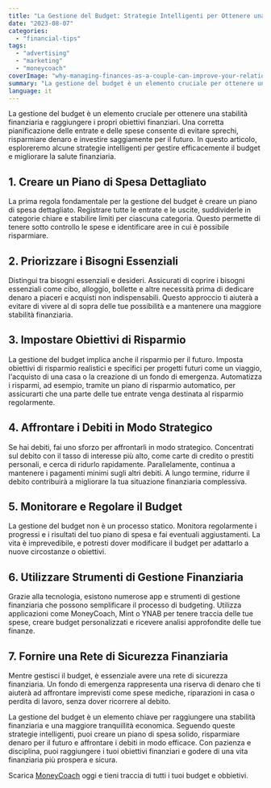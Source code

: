 ```yaml
---
title: "La Gestione del Budget: Strategie Intelligenti per Ottenere una Stabilità Finanziaria"
date: "2023-08-07"
categories: 
  - "financial-tips"
tags: 
  - "advertising"
  - "marketing"
  - "moneycoach"
coverImage: "why-managing-finances-as-a-couple-can-improve-your-relationship.jpg"
summary: "La gestione del budget è un elemento cruciale per ottenere una stabilità finanziaria e raggiungere i propri obiettivi finanziari."
language: it
---
```

La gestione del budget è un elemento cruciale per ottenere una stabilità finanziaria e raggiungere i propri obiettivi finanziari. Una corretta pianificazione delle entrate e delle spese consente di evitare sprechi, risparmiare denaro e investire saggiamente per il futuro. In questo articolo, esploreremo alcune strategie intelligenti per gestire efficacemente il budget e migliorare la salute finanziaria.

## 1. Creare un Piano di Spesa Dettagliato

La prima regola fondamentale per la gestione del budget è creare un piano di spesa dettagliato. Registrare tutte le entrate e le uscite, suddividerle in categorie chiare e stabilire limiti per ciascuna categoria. Questo permette di tenere sotto controllo le spese e identificare aree in cui è possibile risparmiare.

## 2. Priorizzare i Bisogni Essenziali

Distingui tra bisogni essenziali e desideri. Assicurati di coprire i bisogni essenziali come cibo, alloggio, bollette e altre necessità prima di dedicare denaro a piaceri e acquisti non indispensabili. Questo approccio ti aiuterà a evitare di vivere al di sopra delle tue possibilità e a mantenere una maggiore stabilità finanziaria.

## 3. Impostare Obiettivi di Risparmio

La gestione del budget implica anche il risparmio per il futuro. Imposta obiettivi di risparmio realistici e specifici per progetti futuri come un viaggio, l'acquisto di una casa o la creazione di un fondo di emergenza. Automatizza i risparmi, ad esempio, tramite un piano di risparmio automatico, per assicurarti che una parte delle tue entrate venga destinata al risparmio regolarmente.

## 4. Affrontare i Debiti in Modo Strategico

Se hai debiti, fai uno sforzo per affrontarli in modo strategico. Concentrati sul debito con il tasso di interesse più alto, come carte di credito o prestiti personali, e cerca di ridurlo rapidamente. Parallelamente, continua a mantenere i pagamenti minimi sugli altri debiti. A lungo termine, ridurre il debito contribuirà a migliorare la tua situazione finanziaria complessiva.

## 5. Monitorare e Regolare il Budget

La gestione del budget non è un processo statico. Monitora regolarmente i progressi e i risultati del tuo piano di spesa e fai eventuali aggiustamenti. La vita è imprevedibile, e potresti dover modificare il budget per adattarlo a nuove circostanze o obiettivi.

## 6. Utilizzare Strumenti di Gestione Finanziaria

Grazie alla tecnologia, esistono numerose app e strumenti di gestione finanziaria che possono semplificare il processo di budgeting. Utilizza applicazioni come MoneyCoach, Mint o YNAB per tenere traccia delle tue spese, creare budget personalizzati e ricevere analisi approfondite delle tue finanze.

## 7. Fornire una Rete di Sicurezza Finanziaria

Mentre gestisci il budget, è essenziale avere una rete di sicurezza finanziaria. Un fondo di emergenza rappresenta una riserva di denaro che ti aiuterà ad affrontare imprevisti come spese mediche, riparazioni in casa o perdita di lavoro, senza dover ricorrere al debito.

La gestione del budget è un elemento chiave per raggiungere una stabilità finanziaria e una maggiore tranquillità economica. Seguendo queste strategie intelligenti, puoi creare un piano di spesa solido, risparmiare denaro per il futuro e affrontare i debiti in modo efficace. Con pazienza e disciplina, puoi raggiungere i tuoi obiettivi finanziari e godere di una vita finanziaria più prospera e sicura.

Scarica [MoneyCoach](/it) oggi e tieni traccia di tutti i tuoi budget e obbietivi.